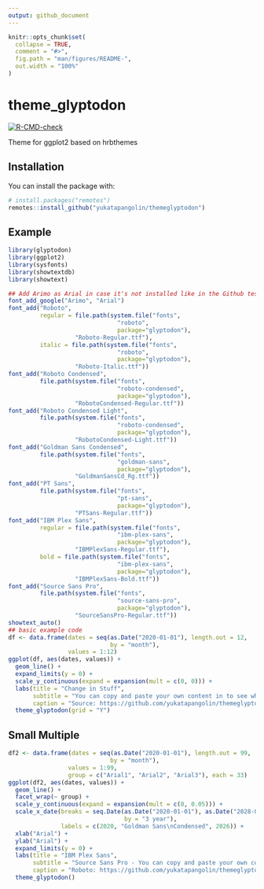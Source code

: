 ```yaml
---
output: github_document
---
```


<!-- README.md is generated from README.Rmd. Please edit that file -->

```r
knitr::opts_chunk$set(
  collapse = TRUE,
  comment = "#>",
  fig.path = "man/figures/README-",
  out.width = "100%"
)
```

# theme_glyptodon

<!-- badges: start -->
  [![R-CMD-check](https://github.com/yukatapangolin/themeglyptodon/workflows/R-CMD-check/badge.svg)](https://github.com/yukatapangolin/themeglyptodon/actions)
<!-- badges: end -->


Theme for ggplot2 based on hrbthemes

## Installation

You can install the package with:

``` r
# install.packages("remotes")
remotes::install_github("yukatapangolin/themeglyptodon")
```

## Example

```r
library(glyptodon)
library(ggplot2)
library(sysfonts)
library(showtextdb)
library(showtext)

## Add Arimo as Arial in case it's not installed like in the Github testing container
font_add_google("Arimo", "Arial")
font_add("Roboto", 
         regular = file.path(system.file("fonts", 
                               "roboto", 
                               package="glyptodon"),
                   "Roboto-Regular.ttf"),
         italic = file.path(system.file("fonts", 
                               "roboto", 
                               package="glyptodon"),
                   "Roboto-Italic.ttf"))
font_add("Roboto Condensed", 
         file.path(system.file("fonts", 
                               "roboto-condensed", 
                               package="glyptodon"),
                   "RobotoCondensed-Regular.ttf"))
font_add("Roboto Condensed Light", 
         file.path(system.file("fonts", 
                               "roboto-condensed", 
                               package="glyptodon"),
                   "RobotoCondensed-Light.ttf"))
font_add("Goldman Sans Condensed",
         file.path(system.file("fonts", 
                               "goldman-sans", 
                               package="glyptodon"),
                   "GoldmanSansCd_Rg.ttf"))
font_add("PT Sans",
         file.path(system.file("fonts", 
                               "pt-sans", 
                               package="glyptodon"),
                   "PTSans-Regular.ttf"))
font_add("IBM Plex Sans",
         regular = file.path(system.file("fonts", 
                               "ibm-plex-sans", 
                               package="glyptodon"),
                   "IBMPlexSans-Regular.ttf"),
         bold = file.path(system.file("fonts", 
                               "ibm-plex-sans", 
                               package="glyptodon"),
                   "IBMPlexSans-Bold.ttf"))
font_add("Source Sans Pro",
         file.path(system.file("fonts", 
                               "source-sans-pro", 
                               package="glyptodon"),
                   "SourceSansPro-Regular.ttf"))
showtext_auto()
## basic example code
df <- data.frame(dates = seq(as.Date("2020-01-01"), length.out = 12, 
                             by = "month"),
                 values = 1:12)
ggplot(df, aes(dates, values)) +
  geom_line() +
  expand_limits(y = 0) +
  scale_y_continuous(expand = expansion(mult = c(0, 0))) +
  labs(title = "Change in Stuff",
       subtitle = "You can copy and paste your own content in to see what it looks like with these font combinations",
       caption = "Source: https://github.com/yukatapangolin/themeglyptodon") +
  theme_glyptodon(grid = "Y")
```

## Small Multiple

```r
df2 <- data.frame(dates = seq(as.Date("2020-01-01"), length.out = 99, 
                             by = "month"),
                 values = 1:99,
                 group = c("Arial1", "Arial2", "Arial3"), each = 33)
ggplot(df2, aes(dates, values)) +
  geom_line() +
  facet_wrap(~ group) +
  scale_y_continuous(expand = expansion(mult = c(0, 0.05))) +
  scale_x_date(breaks = seq.Date(as.Date("2020-01-01"), as.Date("2028-01-01"), 
                                 by = "3 year"),
               labels = c(2020, "Goldman Sans\nCondensed", 2026)) +
  xlab("Arial") +
  ylab("Arial") +
  expand_limits(y = 0) +
  labs(title = "IBM Plex Sans",
       subtitle = "Source Sans Pro - You can copy and paste your own content in to see what it looks like with these font combinations",
       caption = "Roboto: https://github.com/yukatapangolin/themeglyptodon") +
  theme_glyptodon()
```
